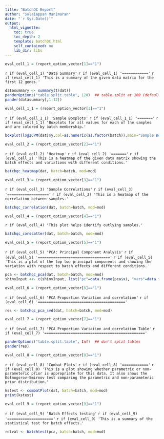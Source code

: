 ```yaml
---
title: "BatchQC Report"
author: "Solaiappan Manimaran"
date: "`r Sys.Date()`"
output: 
  html_vignette:
    toc: true
    toc_depth: 2
    template: batchQC.html
    self_contained: no
    lib_dir: libs
---
```


```r
eval_cell_1 = (report_option_vector[1]=="1")
```
`r if (eval_cell_1) 'Data Summary'`
`r if (eval_cell_1) '============'`
`r if (eval_cell_1) 'This is a summary of the given data matrix for the first 12 genes.'`
```r
datasummary <- summary(t(dat))
panderOptions("table.split.table", 120)  ## table split at 100 (default 80) characters in a line
pander(datasummary[,1:12])
```

```r
eval_cell_1_1 = (report_option_vector[1]=="1")
```
`r if (eval_cell_1_1) 'Sample Boxplots'`
`r if (eval_cell_1_1) '======='`
`r if (eval_cell_1_1) 'Boxplots for all values for each of the samples and are colored by batch membership.'`

```r
boxplot(log2CPM(dat)$y,col=as.numeric(as.factor(batch)),main="Sample Boxplots (colored by batch)",xlab="Samples")
```

```r
eval_cell_2 = (report_option_vector[2]=="1")
```
`r if (eval_cell_2) 'Heatmap'`
`r if (eval_cell_2) '======='`
`r if (eval_cell_2) 'This is a heatmap of the given data matrix showing the batch effects and variations with different conditions.'`
```r
batchqc_heatmap(dat, batch=batch, mod=mod)
```

```r
eval_cell_3 = (report_option_vector[3]=="1")
```
`r if (eval_cell_3) 'Sample Correlations'`
`r if (eval_cell_3) '==================='`
`r if (eval_cell_3) 'This is a heatmap of the correlation between samples.'`
```r
batchqc_correlation(dat, batch=batch, mod=mod)
```

```r
eval_cell_4 = (report_option_vector[4]=="1")
```
`r if (eval_cell_4) 'This plot helps identify outlying samples.'`
```r
batchqc_corscatter(dat, batch=batch, mod=mod)
```

```r
eval_cell_5 = (report_option_vector[5]=="1")
```
`r if (eval_cell_5) 'PCA: Principal Component Analysis'`
`r if (eval_cell_5) '================================='`
`r if (eval_cell_5) 'This is a plot of the top two principal components and showing the variation with respect to batch effects and different conditions.'`
```r
pca <- batchqc_pca(dat, batch=batch, mod=mod)
shinyInput <<- c(shinyInput, list("pc"=data.frame(pca$x), "vars"=data.frame(pca$sdev^2)))
```

```r
eval_cell_6 = (report_option_vector[6]=="1")
```
`r if (eval_cell_6) 'PCA Proportion Variation and correlation'`
`r if (eval_cell_6) '========================================'`
```r
res <- batchqc_pca_svd(dat, batch=batch, mod=mod)
```

```r
eval_cell_7 = (report_option_vector[7]=="1")
```
`r if (eval_cell_7) 'PCA Proportion Variation and correlation Table'`
`r if (eval_cell_7) '=============================================='`
```r
panderOptions("table.split.table", Inf)  ## don't split tables
pander(res)
```

```r
eval_cell_8 = (report_option_vector[8]=="1")
```
`r if (eval_cell_8) 'Combat Plots'`
`r if (eval_cell_8) '============'`
`r if (eval_cell_8) 'This is a plot showing whether parametric or non-parameteric prior is appropriate for this data. It also shows the Kolmogorov-Smirnov test comparing the parametric and non-parameteric prior distribution.'`
```r
kstest <- combatPlot(dat, batch=batch, mod=mod)
print(kstest)
```

```r
eval_cell_9 = (report_option_vector[9]=="1")
```
`r if (eval_cell_9) 'Batch Effects testing'`
`r if (eval_cell_9) '====================='`
`r if (eval_cell_9) 'This is a summary of the statistical test for batch effects.'`
```r
retval <- batchtest(pca, batch=batch, mod=mod)
```
